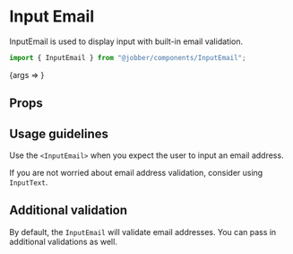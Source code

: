 
<Meta title="Components/Forms and Inputs/InputEmail" component={InputEmail} />

# Input Email

InputEmail is used to display input with built-in email validation.

```ts
import { InputEmail } from "@jobber/components/InputEmail";
```

<Canvas>
  <Story name="InputEmail" args={{ placeholder: "Enter your email" }}>
    {args => <InputEmail {...args} />}
  </Story>
</Canvas>

## Props

<ArgsTable of={InputEmail} story="InputEmail" />

## Usage guidelines

Use the `<InputEmail>` when you expect the user to input an email address.

If you are not worried about email address validation, consider using
`InputText`.

## Additional validation

By default, the `InputEmail` will validate email addresses. You can pass in
additional validations as well.

<Canvas>
  <InputEmail
    placeholder="Enter your email"
    validations={{
      required: { value: true, message: "Email address is required" },
    }}
  />
</Canvas>
